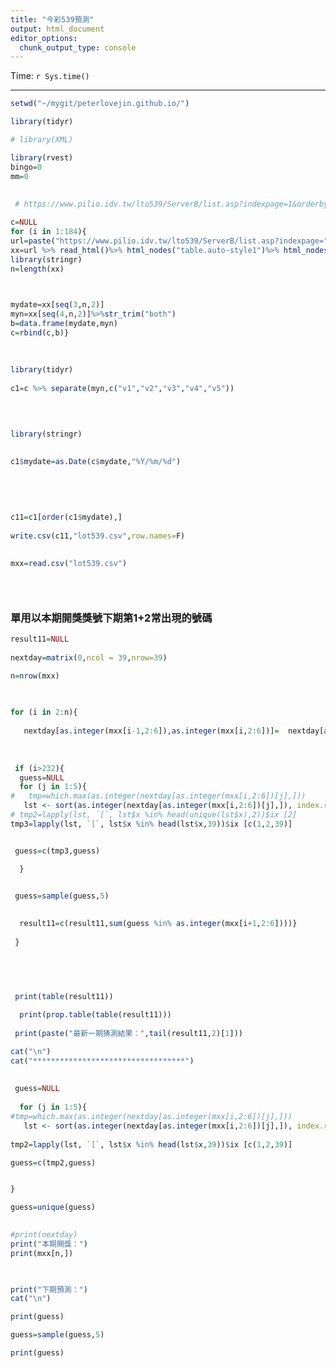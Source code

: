 ```yaml
---
title: "今彩539預測"
output: html_document
editor_options: 
  chunk_output_type: console
---
```

 
 
Time: `r Sys.time()`
 
 ----------------------------------------------
 
 

```r


setwd("~/mygit/peterlovejin.github.io/")

library(tidyr)

# library(XML)

library(rvest)
bingo=0
mm=0
 
 
 # https://www.pilio.idv.tw/lto539/ServerB/list.asp?indexpage=1&orderby=new

c=NULL
for (i in 1:184){
url=paste("https://www.pilio.idv.tw/lto539/ServerB/list.asp?indexpage=",i,"&orderby=new",sep="")
xx=url %>% read_html()%>% html_nodes("table.auto-style1")%>% html_nodes("tr")%>% html_nodes("td") %>%html_text()
library(stringr)
n=length(xx)


 
mydate=xx[seq(3,n,2)]
myn=xx[seq(4,n,2)]%>%str_trim("both") 
b=data.frame(mydate,myn)
c=rbind(c,b)}
 
 
 
library(tidyr)
 
c1=c %>% separate(myn,c("v1","v2","v3","v4","v5"))
 

 

library(stringr)
 
 
c1$mydate=as.Date(c$mydate,"%Y/%m/%d")
 
 
 
 

c11=c1[order(c1$mydate),]
 
write.csv(c11,"lot539.csv",row.names=F)
 
 
mxx=read.csv("lot539.csv") 


 
```
 
  
 

### 單用以本期開獎獎號下期第1+2常出現的號碼

```r


result11=NULL
 
nextday=matrix(0,ncol = 39,nrow=39)

n=nrow(mxx)

 
 
for (i in 2:n){
   
   nextday[as.integer(mxx[i-1,2:6]),as.integer(mxx[i,2:6])]=  nextday[as.integer(mxx[i-1,2:6]),as.integer(mxx[i,2:6])]+1
   
   
  
 if (i>232){ 
  guess=NULL
  for (j in 1:5){
#   tmp=which.max(as.integer(nextday[as.integer(mxx[i,2:6])[j],]))
   lst <- sort(as.integer(nextday[as.integer(mxx[i,2:6])[j],]), index.return=TRUE, decreasing=TRUE)
# tmp2=lapply(lst, `[`, lst$x %in% head(unique(lst$x),2))$ix [2]
tmp3=lapply(lst, `[`, lst$x %in% head(lst$x,39))$ix [c(1,2,39)]


 guess=c(tmp3,guess)

  }
  

 guess=sample(guess,5)

  
  result11=c(result11,sum(guess %in% as.integer(mxx[i+1,2:6])))}
 
 }
  

 


 print(table(result11)) 
 
  print(prop.table(table(result11)))
 
 print(paste("最新一期猜測結果：",tail(result11,2)[1]))

cat("\n")
cat("**********************************")   
 
  
 guess=NULL
 
  for (j in 1:5){
#tmp=which.max(as.integer(nextday[as.integer(mxx[i,2:6])[j],]))
   lst <- sort(as.integer(nextday[as.integer(mxx[i,2:6])[j],]), index.return=TRUE, decreasing=TRUE)
   
tmp2=lapply(lst, `[`, lst$x %in% head(lst$x,39))$ix [c(1,2,39)]

guess=c(tmp2,guess)


}

guess=unique(guess)
 

#print(nextday)
print("本期開獎：")  
print(mxx[n,])

 

print("下期預測：")   
cat("\n")

print(guess)

guess=sample(guess,5)

print(guess)


```


 
 
 